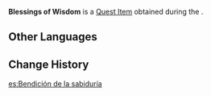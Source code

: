 {{Item Infobox
|id           = 101632
|image        = Item Blessings of Wisdom.png
|type         = Quest Items
|description  = A suspicious object you obtained from [[Xamaran]]. It is claimed that this can clear the source of the foul energy. Condensed from the fungus' absorbed nutrients, the agglomeration of spores... and a thick sense of humor.
|source1      = [[Dimming Mushroom's Call for Help]]
}}
'''Blessings of Wisdom''' is a [[Quest Item]] obtained during the {{Quest|Dimming Mushroom's Call for Help}}.

==Other Languages==
{{Other Languages
|default_hidden = 1
|en      = Blessings of Wisdom
|zhs     = 「才慧之瑞佑」
|zhs_rm  = "Cáihuì zhī Ruìyòu"
|zht     = 「才慧之瑞佑」
|zht_rm  = "Cáihuì zhī Ruìyòu"
|ja      = 「才慧の加護」
|ja_rm   = "Saikei no Kago"
|ko      = 「지혜의 비호」
|ko_rm   = "Jihye-ui Biho"
|es      = Bendición de la sabiduría
|fr      = Bénédiction de sagesse
|ru      = Благословения мудрости
|th      = พรแห่งปัญญา
|th_rm   = 
|vi      = "Chúc Phúc Của Tài Năng Và Trí Tuệ"
|de      = „Segnungen der Weisheit“
|id      = Berkah Kebijaksanaan
|pt      = Bênção da Sabedoria
|tr      = Bilgeliğin Lütfu
|it      = Benedizioni della saggezza
}}

==Change History==
{{Change History|2.6}}

[[es:Bendición de la sabiduría]]